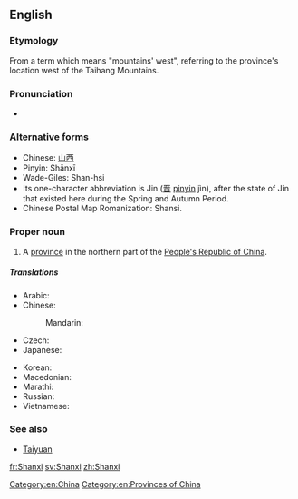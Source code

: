 {{also|Shānxī|Shaanxi}}
==English==
{{wikipedia}}

===Etymology===
From a {{etyl|cmn|en}} term which means "mountains' west", referring to the province's location west of the Taihang Mountains.

===Pronunciation===
* {{IPA|/ˈʃɑnˈʃi/|lang=en}}

===Alternative forms===
* Chinese: [[山西]]
* Pinyin: Shānxī
* Wade-Giles: Shan-hsi
* Its one-character abbreviation is Jin ([[晋]] [[pinyin]] jìn), after the state of Jin that existed here during the Spring and Autumn Period.
* Chinese Postal Map Romanization: Shansi.

===Proper noun===
{{en-proper noun}}

# A [[province]] in the northern part of the [[People's Republic of China]].

=====Translations=====
{{trans-top|province of China}}
* Arabic: {{t|ar|شانشي|m|tr=shanshii}}
* Chinese:
*: Mandarin: {{t+|cmn|山西|tr=Shānxī|sc=Hani}}
* Czech: {{t|cs|Šan-si}}
* Japanese: {{t|ja|山西|tr=さんせい, Sansei}}
{{trans-mid}}
* Korean: {{t|ko|산시|tr=Sansi|sc=Hang}}
* Macedonian: {{t|mk|Шансји|tr=Šánsji|sc=Cyrl}}
* Marathi: {{t|mr|शान्शी|tr=śānśī|sc=Deva}}
* Russian: {{t|ru|Шаньси|f|tr=Šan'sí}}
* Vietnamese: {{t|vi|Sơn Tây}}
{{trans-bottom}}

===See also===
* [[Taiyuan]]

[[Category:en:China]]
[[Category:en:Provinces of China]]

[[fr:Shanxi]]
[[sv:Shanxi]]
[[zh:Shanxi]]